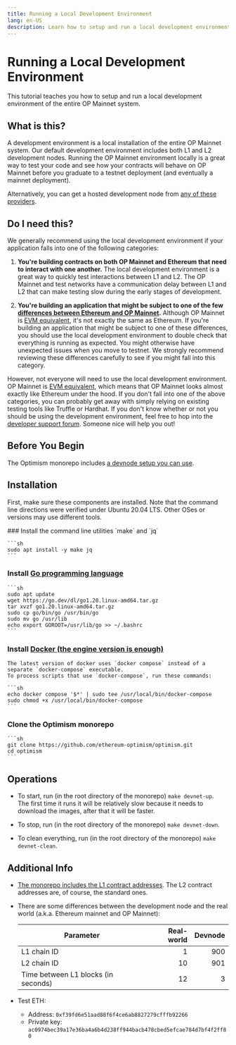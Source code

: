 ```yaml
---
title: Running a Local Development Environment
lang: en-US
description: Learn how to setup and run a local development environment of the entire OP Mainnet system.
---
```



# Running a Local Development Environment
This tutorial teaches you how to setup and run a local development environment of the entire OP Mainnet system.

## What is this?

A development environment is a local installation of the entire OP Mainnet system.
Our default development environment includes both L1 and L2 development nodes.
Running the OP Mainnet environment locally is a great way to test your code and see how your contracts will behave on OP Mainnet before you graduate to a testnet deployment (and eventually a mainnet deployment).

Alternatively, you can get a hosted development node from [any of these providers](/tools/rpc-providers).

## Do I need this?

We generally recommend using the local development environment if your application falls into one of the following categories:

1.  **You're building contracts on both OP Mainnet and Ethereum that need to interact with one another.** The local development environment is a great way to quickly test interactions between L1 and L2. The OP Mainnet and test networks have a communication delay between L1 and L2 that can make testing slow during the early stages of development.

2.  **You're building an application that might be subject to one of the few [differences between Ethereum and OP Mainnet](/differences).** Although OP Mainnet is [EVM equivalent](https://medium.com/ethereum-optimism/introducing-evm-equivalence-5c2021deb306), it's not exactly the same as Ethereum. If you're building an application that might be subject to one of these differences, you should use the local development environment to double check that everything is running as expected. You might otherwise have unexpected issues when you move to testnet. We strongly recommend reviewing these differences carefully to see if you might fall into this category.

However, not everyone will need to use the local development environment.
OP Mainnet is [EVM equivalent](https://medium.com/ethereum-optimism/introducing-evm-equivalence-5c2021deb306), which means that OP Mainnet looks almost exactly like Ethereum under the hood.
If you don't fall into one of the above categories, you can probably get away with simply relying on existing testing tools like Truffle or Hardhat.
If you don't know whether or not you should be using the development environment, feel free to hop into the [developer support forum](https://github.com/ethereum-optimism/developers/discussions).
Someone nice will help you out!

## Before You Begin

The Optimism monorepo includes [a devnode setup you can use](https://github.com/ethereum-optimism/optimism/blob/65ec61dde94ffa93342728d324fecf474d228e1f/specs/meta/devnet.md).

## Installation

First, make sure these components are installed.
    Note that the command line directions were verified under Ubuntu 20.04 LTS.
    Other OSes or versions may use different tools.

<Steps>
### Install the command line utilities `make` and `jq`

    ```sh
    sudo apt install -y make jq
    ```

### Install [Go programming language](https://go.dev/)

    ```sh
    sudo apt update
    wget https://go.dev/dl/go1.20.linux-amd64.tar.gz
    tar xvzf go1.20.linux-amd64.tar.gz
    sudo cp go/bin/go /usr/bin/go
    sudo mv go /usr/lib
    echo export GOROOT=/usr/lib/go >> ~/.bashrc
    ```

### Install [Docker (the engine version is enough)](https://docs.docker.com/engine/install/#server)

    The latest version of docker uses `docker compose` instead of a separate `docker-compose` executable.
    To process scripts that use `docker-compose`, run these commands:

    ```sh
    echo docker compose '$*' | sudo tee /usr/local/bin/docker-compose
    sudo chmod +x /usr/local/bin/docker-compose 
    ```

### Clone the Optimism monorepo

    ```sh
    git clone https://github.com/ethereum-optimism/optimism.git
    cd optimism
    ```
</Steps>

## Operations

-   To start, run (in the root directory of the monorepo) `make devnet-up`.\
    The first time it runs it will be relatively slow because it needs to download the images, after that it will be faster.

-   To stop, run (in the root directory of the monorepo) `make devnet-down`.

-   To clean everything, run (in the root directory of the monorepo) `make devnet-clean`.

## Additional Info
-   [The monorepo includes the L1 contract addresses](https://github.com/ethereum-optimism/optimism/blob/65ec61dde94ffa93342728d324fecf474d228e1f/packages/contracts-bedrock/deploy-config/devnetL1.json).
    The L2 contract addresses are, of course, the standard ones.

-   There are some differences between the development node and the real world (a.k.a. Ethereum mainnet and OP Mainnet):

    | Parameter | Real-world | Devnode |
    | - | -: | -: |
    | L1 chain ID |  1 | 900
    | L2 chain ID | 10 | 901
    | Time between L1 blocks (in seconds) | 12 | 3

-   Test ETH:

    -   Address: `0xf39fd6e51aad88f6f4ce6ab8827279cfffb92266`
    -   Private key: `ac0974bec39a17e36ba4a6b4d238ff944bacb478cbed5efcae784d7bf4f2ff80`
